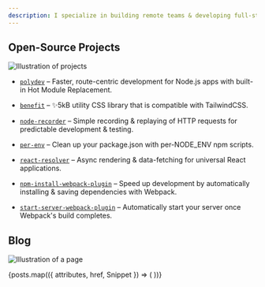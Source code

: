 ```yaml
---
description: I specialize in building remote teams & developing full-stack applications with technologies such as TypeScript, React, & GraphQL.
---
```


## Open-Source Projects

![Illustration of projects](undraw_portfolio_update_nqhs.svg)

- [`polydev`](https://github.com/ericclemmons/polydev) – Faster, route-centric development for Node.js apps with built-in Hot Module Replacement.

- [`benefit`](https://benefit.netlify.com/) – ✨5kB utility CSS library that is compatible with TailwindCSS.

- [`node-recorder`](https://github.com/ericclemmons/node-recorder) – Simple recording & replaying of HTTP requests for predictable development & testing.

- [`per-env`](https://github.com/ericclemmons/per-env) – Clean up your package.json with per-NODE_ENV npm scripts.

- [`react-resolver`](https://github.com/ericclemmons/react-resolver) – Async rendering & data-fetching for universal React applications.

- [`npm-install-webpack-plugin`](https://github.com/webpack-contrib/npm-install-webpack-plugin) – Speed up development by automatically installing & saving dependencies with Webpack.

- [`start-server-webpack-plugin`](https://github.com/ericclemmons/start-server-webpack-plugin) – Automatically start your server once Webpack's build completes.

## Blog

![Illustration of a page](undraw_online_page_cq94.svg)

<section>
  {posts.map(({ attributes, href, Snippet }) => (
    <Card cta="Read →" href={href} key={href} title={attributes.title}>
      <Snippet />
    </Card>
  ))}
</section>
